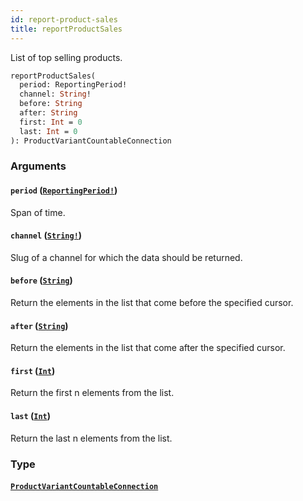 ```yaml
---
id: report-product-sales
title: reportProductSales
---
```


List of top selling products.

```graphql
reportProductSales(
  period: ReportingPeriod!
  channel: String!
  before: String
  after: String
  first: Int = 0
  last: Int = 0
): ProductVariantCountableConnection

```

### Arguments

#### `period` ([`ReportingPeriod!`](/api-reference/enums/reporting-period.mdx))

Span of time.

#### `channel` ([`String!`](/api-reference/scalars/string.mdx))

Slug of a channel for which the data should be returned.

#### `before` ([`String`](/api-reference/scalars/string.mdx))

Return the elements in the list that come before the specified cursor.

#### `after` ([`String`](/api-reference/scalars/string.mdx))

Return the elements in the list that come after the specified cursor.

#### `first` ([`Int`](/api-reference/scalars/int.mdx))

Return the first n elements from the list.

#### `last` ([`Int`](/api-reference/scalars/int.mdx))

Return the last n elements from the list.

### Type

#### [`ProductVariantCountableConnection`](/api-reference/objects/product-variant-countable-connection.mdx)
